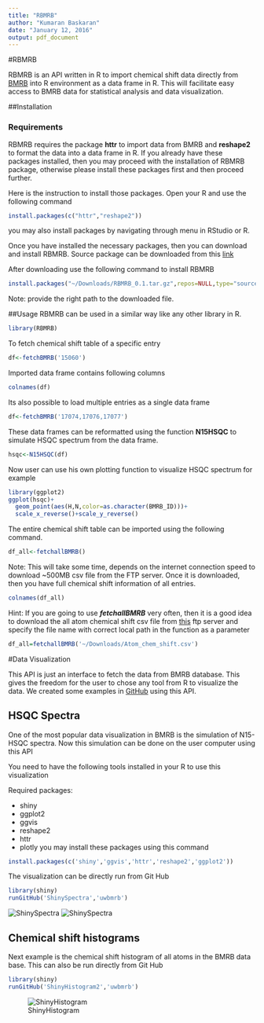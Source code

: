 ```yaml
---
title: "RBMRB"
author: "Kumaran Baskaran"
date: "January 12, 2016"
output: pdf_document
---
```


#RBMRB

RBMRB is an API written in R  to import chemical shift data directly from [BMRB](http://bmrb.wisc.edu/) into R environment 
as a data frame in R. This will facilitate easy access to BMRB data for statistical analysis and data visualization. 

##Installation

### Requirements

RBMRB requires the package **httr** to import data from BMRB and **reshape2** to format the data into a data frame in R. If you already have these packages installed, then you may proceed with the installation of RBMRB package, otherwise please install these packages first and then proceed further.

Here is the instruction to install those packages. Open your R and use the following command 

```r
install.packages(c("httr","reshape2"))
```
you may also install packages by navigating through menu in RStudio or R.

Once you have installed the necessary packages, then you can download and install RBMRB.
Source package can be downloaded from this [link](https://github.com/uwbmrb/RBMRB/blob/master/RBMRB_0.1.tar.gz?raw=true)

After downloading use the following command to install RBMRB
```r
install.packages("~/Downloads/RBMRB_0.1.tar.gz",repos=NULL,type="source")
```

Note: provide the right path to the downloaded file.

##Usage
RBMRB can be used in a similar way like any other library in R. 

```r
library(RBMRB)
```

To fetch chemical shift table of a specific entry
```r
df<-fetchBMRB('15060')
```
Imported data frame contains following columns
```r
colnames(df)
```

Its also possible to load multiple entries as a single data frame
```r
df<-fetchBMRB('17074,17076,17077')
```

These data frames can be reformatted using the function **N15HSQC** to simulate HSQC spectrum from the data frame.
```r
hsqc<-N15HSQC(df)
```
Now user can use his own plotting function to visualize HSQC spectrum
for example
```r
library(ggplot2)
ggplot(hsqc)+
  geom_point(aes(H,N,color=as.character(BMRB_ID)))+
  scale_x_reverse()+scale_y_reverse()
```

The entire chemical shift table can be imported using the following command. 
```r
df_all<-fetchallBMRB()
```
Note: This will take some time, depends on the internet connection speed  to download ~500MB csv file from the FTP
server.
Once it is downloaded, then you have full chemical shift information of all entries. 
```r
colnames(df_all)
```

Hint: If you are going to use  ***fetchallBMRB*** very often, then it is a good idea to download the all atom chemical shift csv file from [this](http://www.bmrb.wisc.edu/ftp/pub/bmrb/relational_tables/nmr-star3.1/Atom_chem_shift.csv) ftp server and specify the file name with correct local path in the function as a parameter

```r
df_all=fetchallBMRB('~/Downloads/Atom_chem_shift.csv')
```

#Data Visualization

This API is just an interface to fetch the data from BMRB database. This gives the freedom for the user to chose 
any tool from R to visualize the data. We created some examples in [GitHub](https://github.com/uwbmrb) using this API.

## HSQC Spectra

One of the most popular data visualization in BMRB is the simulation of N15-HSQC spectra. Now this simulation can be done on the user computer using this API

You need to have the following tools installed in your R to use this visualization

Required packages:

* shiny
* ggplot2
* ggvis
* reshape2
* httr
* plotly
you may install these packages using this command
```r
install.packages(c('shiny','ggvis','httr','reshape2','ggplot2'))
```

The visualization can be directly run from Git Hub

```r
library(shiny)
runGitHub('ShinySpectra','uwbmrb')
```

![ShinySpectra](./fig/ShinySpectra1.png)
![ShinySpectra](./fig/ShinySpectra2.png)


## Chemical shift histograms

Next example is the chemical shift histogram of all atoms in the BMRB data base. 
This can also be run directly from Git Hub
```r
library(shiny)
runGitHub('ShinyHistogram2','uwbmrb')
```
![ShinyHistogram](./fig/ShinyHistogram.png)

